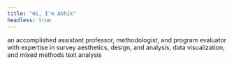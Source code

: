 ```yaml
---
title: "Hi, I'm Abhik"
headless: true
---
```


an accomplished assistant professor, methodologist, and program evaluator with expertise in survey aesthetics, design, and analysis, data visualization, and mixed methods text analysis
